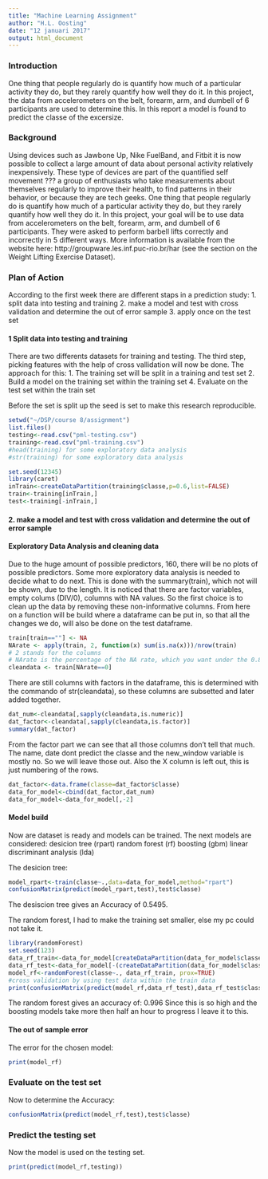 ```yaml
---
title: "Machine Learning Assignment"
author: "H.L. Oosting"
date: "12 januari 2017"
output: html_document
---
```


### Introduction
One thing that people regularly do is quantify how much of a particular activity they do, but they rarely quantify how well they do it. In this project, the data from accelerometers on the belt, forearm, arm, and dumbell of 6 participants are used to determine this. In this report a model is found to predict the classe of the excersize.

### Background
Using devices such as Jawbone Up, Nike FuelBand, and Fitbit it is now possible to collect a large amount of data about personal activity relatively inexpensively. These type of devices are part of the quantified self movement ??? a group of enthusiasts who take measurements about themselves regularly to improve their health, to find patterns in their behavior, or because they are tech geeks. One thing that people regularly do is quantify how much of a particular activity they do, but they rarely quantify how well they do it. In this project, your goal will be to use data from accelerometers on the belt, forearm, arm, and dumbell of 6 participants. They were asked to perform barbell lifts correctly and incorrectly in 5 different ways. More information is available from the website here: http://groupware.les.inf.puc-rio.br/har (see the section on the Weight Lifting Exercise Dataset).

### Plan of Action
According to the first week there are different staps in a prediction study:
1. split data into testing and training
2. make a model and test with cross validation and determine the out of error sample
3. apply once on the test set

#### 1 Split data into testing and training
There are two differents datasets for training and testing. The third step, picking features with the help of cross vallidation will now be done. The approach for this:
1. The training set will be split in a training and test set
2. Build a model on the training set within the training set
4. Evaluate on the test set within the train set

Before the set is split up the seed is set to make this research reproducible.
```r
setwd("~/DSP/course 8/assignment")
list.files()
testing<-read.csv("pml-testing.csv")
training<-read.csv("pml-training.csv")
#head(training) for some exploratory data analysis
#str(training) for some exploratory data analysis

set.seed(12345)
library(caret)
inTrain<-createDataPartition(training$classe,p=0.6,list=FALSE)
train<-training[inTrain,]
test<-training[-inTrain,]
```

#### 2. make a model and test with cross validation and determine the out of error sample
#### Exploratory Data Analysis and cleaning data
Due to the huge amount of possible predictors, 160, there will be no plots of possible predictors. Some more exploratory data analysis is needed to decide what to do next. This is done with the summary(train), which not will be shown, due to the length. It is noticed that there are factor variables, empty colums (DIV/0), columns with NA values. So the first choice is to clean up the data by removing these non-informative columns. From here on a function will be build where a dataframe can be put in, so that all the changes we do, will also be done on the test dataframe.

```r
train[train==""] <- NA
NArate <- apply(train, 2, function(x) sum(is.na(x)))/nrow(train)
# 2 stands for the columns
# NArate is the percentage of the NA rate, which you want under the 0.8
cleandata <- train[NArate==0]
```

There are still columns with factors in the dataframe, this is determined with the commando of str(cleandata), so these columns are subsetted and later added together.

```r
dat_num<-cleandata[,sapply(cleandata,is.numeric)]
dat_factor<-cleandata[,sapply(cleandata,is.factor)]
summary(dat_factor)
```

From the factor part we can see that all those columns don't tell that much. The name, date dont predict the classe and the new_window variable is mostly no. So we will leave those out. Also the X column is left out, this is just numbering of the rows.
```r
dat_factor<-data.frame(classe=dat_factor$classe)
data_for_model<-cbind(dat_factor,dat_num)
data_for_model<-data_for_model[,-2]
```

#### Model build
Now are dataset is ready and models can be trained. The next models are considered:
desicion tree (rpart)
random forest (rf)
boosting (gbm)
linear discriminant analysis (lda)

The desicion tree:
```r
model_rpart<-train(classe~.,data=data_for_model,method="rpart")
confusionMatrix(predict(model_rpart,test),test$classe)
```
The desiscion tree gives an Accuracy of  0.5495.

The random forest, I had to make the training set smaller, else my pc could not take it.
```r
library(randomForest)
set.seed(123)
data_rf_train<-data_for_model[createDataPartition(data_for_model$classe,p=0.5,list=FALSE),]
data_rf_test<-data_for_model[-(createDataPartition(data_for_model$classe,p=0.5,list=FALSE)),]
model_rf<-randomForest(classe~., data_rf_train, prox=TRUE)
#cross validation by using test data within the train data
print(confusionMatrix(predict(model_rf,data_rf_test),data_rf_test$classe))
```
The random forest gives an accuracy of:  0.996 
Since this is so high and the boosting models take more then half an hour to progress I leave it to this.

#### The out of sample error
The error for the chosen model:
```r
print(model_rf)
```

### Evaluate on the test set
Now to determine the Accuracy:

```r
confusionMatrix(predict(model_rf,test),test$classe)
```
### Predict the testing set
Now the model is used on the testing set.

```r
print(predict(model_rf,testing))
```
